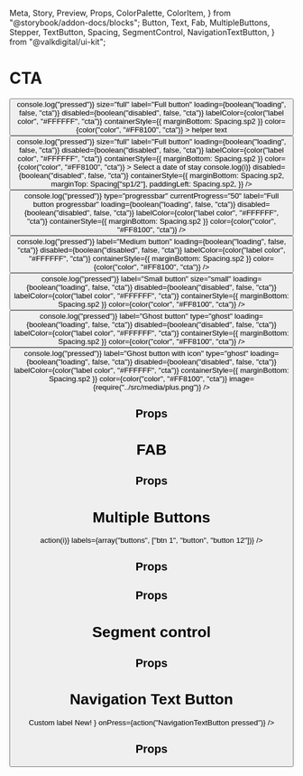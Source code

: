   Meta,
  Story,
  Preview,
  Props,
  ColorPalette,
  ColorItem,
} from "@storybook/addon-docs/blocks";
  Button,
  Text,
  Fab,
  MultipleButtons,
  Stepper,
  TextButton,
  Spacing,
  SegmentControl,
  NavigationTextButton,
} from "@valkdigital/ui-kit";

<Meta title="Buttons" />

# CTA

<Preview>
  <Story name="CTA" decorators={[withKnobs]}>
    <ScrollView
      contentContainerStyle={{
        paddingHorizontal: Spacing.sp2,
        paddingTop: Spacing.sp3,
      }}
    >
      <Button
        onPress={() => console.log("pressed")}
        size="full"
        label="Full button"
        loading={boolean("loading", false, "cta")}
        disabled={boolean("disabled", false, "cta")}
        labelColor={color("label color", "#FFFFFF", "cta")}
        containerStyle={{ marginBottom: Spacing.sp2 }}
        color={color("color", "#FF8100", "cta")}
      >
        <Text style={{ marginLeft: Spacing.sp2 }} color="#C2C2C2">
          helper text
        </Text>
      </Button>
      <Button
        onPress={() => console.log("pressed")}
        size="full"
        label="Full button"
        loading={boolean("loading", false, "cta")}
        disabled={boolean("disabled", false, "cta")}
        labelColor={color("label color", "#FFFFFF", "cta")}
        containerStyle={{ marginBottom: Spacing.sp2 }}
        color={color("color", "#FF8100", "cta")}
      >
        <Text style={{ marginLeft: Spacing.sp2 }} color="#C2C2C2">
          Select a date of stay
        </Text>
        <MultipleButtons
          labels={["Exact date", "± 1 day", "± 2 days", "± 3 days"]}
          onPress={(i) => console.log(i)}
          disabled={boolean("disabled", false, "cta")}
          containerStyle={{
            marginBottom: Spacing.sp2,
            marginTop: Spacing["sp1/2"],
            paddingLeft: Spacing.sp2,
          }}
        />
      </Button>
      <Button
        onPress={() => console.log("pressed")}
        type="progressbar"
        currentProgress="50"
        label="Full button progressbar"
        loading={boolean("loading", false, "cta")}
        disabled={boolean("disabled", false, "cta")}
        labelColor={color("label color", "#FFFFFF", "cta")}
        containerStyle={{ marginBottom: Spacing.sp2 }}
        color={color("color", "#FF8100", "cta")}
      />
      <Button
        onPress={() => console.log("pressed")}
        label="Medium button"
        loading={boolean("loading", false, "cta")}
        disabled={boolean("disabled", false, "cta")}
        labelColor={color("label color", "#FFFFFF", "cta")}
        containerStyle={{ marginBottom: Spacing.sp2 }}
        color={color("color", "#FF8100", "cta")}
      />
      <Button
        onPress={() => console.log("pressed")}
        label="Small button"
        size="small"
        loading={boolean("loading", false, "cta")}
        disabled={boolean("disabled", false, "cta")}
        labelColor={color("label color", "#FFFFFF", "cta")}
        containerStyle={{ marginBottom: Spacing.sp2 }}
        color={color("color", "#FF8100", "cta")}
      />
      <Button
        onPress={() => console.log("pressed")}
        label="Ghost button"
        type="ghost"
        loading={boolean("loading", false, "cta")}
        disabled={boolean("disabled", false, "cta")}
        labelColor={color("label color", "#FFFFFF", "cta")}
        containerStyle={{ marginBottom: Spacing.sp2 }}
        color={color("color", "#FF8100", "cta")}
      />
      <Button
        onPress={() => console.log("pressed")}
        label="Ghost button with icon"
        type="ghost"
        loading={boolean("loading", false, "cta")}
        disabled={boolean("disabled", false, "cta")}
        labelColor={color("label color", "#FFFFFF", "cta")}
        containerStyle={{ marginBottom: Spacing.sp2 }}
        color={color("color", "#FF8100", "cta")}
        image={require("../src/media/plus.png")}
      />
    </ScrollView>
  </Story>
</Preview>

## Props

<Props of={Button} />

# FAB

<Preview>
  <Story name="FAB" decorators={[withKnobs]}>
    <View style={{ width: 300, paddingTop: Spacing.sp2, alignItems: "center" }}>
      <Fab
        label="Placeholder"
        backgroundColor={color("background color", "#2BB9F5", "fab")}
        color={color("color", "#1AA0E2", "fab")}
        source={require("../src/media/plus.png")}
        imgStyle={{ tintColor: color("icon color", "#FFFFFF", "fab") }}
        onPress={action("pressed")}
      />
    </View>
  </Story>
</Preview>

## Props

<Props of={Fab} />

# Multiple Buttons

<Preview>
  <Story name="Multiple Buttons" decorators={[withKnobs]}>
    <View style={{ marginTop: 16 }}>
      <MultipleButtons
        activeColor={color("active color", "#2BB9F5", "multiple buttons")}
        inActiveColor={color("inactive color", "#E3E3E3", "multiple buttons")}
        onPress={(i) => action(i)}
        labels={array("buttons", ["btn 1", "button", "button 12"])}
      />
    </View>
  </Story>
</Preview>

## Props

<Props of={MultipleButtons} />

<Preview>
  <Story name="Text Button" decorators={[withKnobs]}>
    <View style={{ marginTop: Spacing.sp2, marginLeft: Spacing.sp2 }}>
      <TextButton
        label="text button"
        color={color("color", "#FF8100", "text button")}
        onPress={action("pressed")}
      />
    </View>
  </Story>
</Preview>

## Props

<Props of={TextButton} />

# Segment control

<Preview>
  <Story name="Segment control" decorators={[withKnobs]}>
    <View style={{ marginHorizontal: Spacing.sp1, flex: 1 }}>
      <SegmentControl
        segments={array("segments", ["segment 1", "segment 2", "segment 3"])}
        onPress={action("pressed")}
        style={{ marginBottom: Spacing.sp2 }}
      />
      <SegmentControl
        type="text"
        segments={array("segments", ["segment 1", "segment 2", "segment 3"])}
        onPress={action("pressed")}
        style={{ marginBottom: Spacing.sp2 }}
      />
    </View>
  </Story>
</Preview>

## Props

<Props of={SegmentControl} />

# Navigation Text Button

<Preview>
  <Story name="Navigation Text Button" decorators={[withKnobs]}>
    <View style={{ flex: 1 }}>
      <NavigationTextButton
        showTopBorder={true}
        label="Label"
        onPress={action("NavigationTextButton pressed")}
      />
      <NavigationTextButton
        customLabel={
          <View style={{ flexDirection: "row" }}>
            <Text type="bodySemiBold">Custom label</Text>
            <View
              style={{
                borderRadius: 4,
                backgroundColor: "blue",
                marginLeft: 4,
                alignItems: "center",
                justifyContent: "center",
              }}
            >
              <Text
                type="subtextBold"
                color="white"
                style={{ marginHorizontal: Spacing.sp1 }}
              >
                New!
              </Text>
            </View>
          </View>
        }
        onPress={action("NavigationTextButton pressed")}
      />
    </View>
  </Story>
</Preview>

## Props

<Props of={SegmentControl} />
